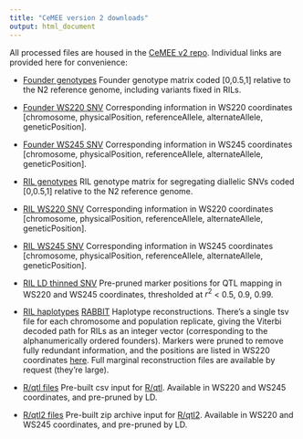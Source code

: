 ```yaml
---
title: "CeMEE version 2 downloads"
output: html_document
---
```


All processed files are housed in the [CeMEE v2 repo](https://github.com/lukemn/cemee/tree/gh-pages/cemee_v2_resource). Individual links are provided here for convenience:

* [Founder genotypes](https://github.com/lukemn/cemee/tree/gh-pages/cemee_v2_resource/supplement/CeMEEv2_founder_geno.csv.gz) Founder genotype matrix coded [0,0.5,1] relative to the N2 reference genome, including variants fixed in RILs.
* [Founder WS220 SNV](https://github.com/lukemn/cemee/tree/gh-pages/cemee_v2_resource/supplement/CeMEEv2_founder_snps_ws220.csv.gz) Corresponding information in WS220 coordinates [chromosome, physicalPosition, referenceAllele, alternateAllele, geneticPosition]. 
* [Founder WS245 SNV](https://github.com/lukemn/cemee/tree/gh-pages/cemee_v2_resource/supplement/CeMEEv2_founder_snps_ws245.csv.gz) Corresponding information in WS245 coordinates [chromosome, physicalPosition, referenceAllele, alternateAllele, geneticPosition].   


* [RIL genotypes](https://github.com/lukemn/cemee/tree/gh-pages/cemee_v2_resource/supplement/CeMEEv2_RIL_geno.csv.gz) RIL genotype matrix for segregating diallelic SNVs coded [0,0.5,1] relative to the N2 reference genome. 
* [RIL WS220 SNV](https://github.com/lukemn/cemee/tree/gh-pages/cemee_v2_resource/supplement/CeMEEv2_RIL_snps_ws220.csv.gz) Corresponding information in WS220 coordinates [chromosome, physicalPosition, referenceAllele, alternateAllele, geneticPosition]. 
* [RIL WS245 SNV](https://github.com/lukemn/cemee/tree/gh-pages/cemee_v2_resource/supplement/CeMEEv2_RIL_snps_ws245.csv.gz) Corresponding information in WS245 coordinates [chromosome, physicalPosition, referenceAllele, alternateAllele, geneticPosition]. 
* [RIL LD thinned SNV](https://github.com/lukemn/cemee/tree/gh-pages/cemee_v2_resource/genotypes) Pre-pruned marker positions for QTL mapping in WS220 and WS245 coordinates, thresholded at $r^2$ < 0.5, 0.9, 0.99. 
* [RIL haplotypes](https://github.com/lukemn/cemee/tree/gh-pages/cemee_v2_resource/haplotypes) [RABBIT](https://github.com/chaozhi/RABBIT) Haplotype reconstructions. There's a single tsv file for each chromosome and population replicate, giving the Viterbi decoded path for RILs as an integer vector (corresponding to the alphanumerically ordered founders). Markers were pruned to remove fully redundant information, and the positions are listed in WS220 coordinates [here](https://github.com/lukemn/cemee/tree/gh-pages/cemee_v2_resource/haplotypes/WS220_gtkup_v2_snps_ld0.999.csv.gz). Full marginal reconstruction files are available by request (they're large).  

* [R/qtl files](https://github.com/lukemn/cemee/tree/gh-pages/cemee_v2_resource/rqtl) Pre-built csv input for [R/qtl](https://rqtl.org/). Available in WS220 and WS245 coordinates, and pre-pruned by LD.
* [R/qtl2 files](https://github.com/lukemn/cemee/tree/gh-pages/cemee_v2_resource/rqtl) Pre-built zip archive input for [R/qtl2](https://kbroman.org/qtl2/). Available in WS220 and WS245 coordinates, and pre-pruned by LD.











